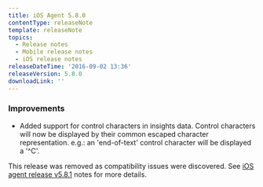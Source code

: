 ```yaml
---
title: iOS Agent 5.8.0
contentType: releaseNote
template: releaseNote
topics:
  - Release notes
  - Mobile release notes
  - iOS release notes
releaseDateTime: '2016-09-02 13:36'
releaseVersion: 5.8.0
downloadLink: ''
---
```


### Improvements

* Added support for control characters in insights data. Control characters will now be displayed by their common escaped character representation. e.g.: an 'end-of-text' control character will be displayed a '^C'.

This release was removed as compatibility issues were discovered. See [iOS agent release v5.8.1](https://docs.newrelic.com/docs/release-notes/mobile-release-notes/ios-release-notes/ios-agent-581) notes for more details.
